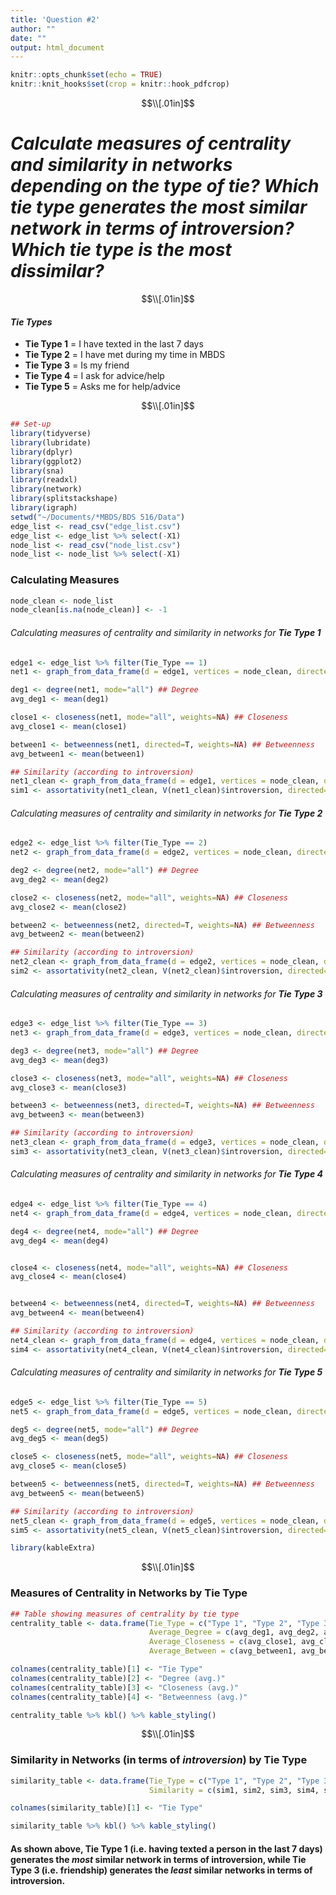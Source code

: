 ```yaml
---
title: 'Question #2'
author: ""
date: ""
output: html_document
---
```



```r
knitr::opts_chunk$set(echo = TRUE)
knitr::knit_hooks$set(crop = knitr::hook_pdfcrop)
```

$$\\[.01in]$$

# *Calculate measures of centrality and similarity in networks depending on the type of tie? Which tie type generates the most similar network in terms of introversion? Which tie type is the most dissimilar?*


$$\\[.01in]$$



#### ***Tie Types***
  + **Tie Type 1** = I have texted in the last 7 days
  + **Tie Type 2** = I have met during my time in MBDS
  + **Tie Type 3** = Is my friend
  + **Tie Type 4** = I ask for advice/help
  + **Tie Type 5** = Asks me for help/advice


$$\\[.01in]$$



```r
## Set-up
library(tidyverse)
library(lubridate)
library(dplyr)
library(ggplot2)
library(sna)
library(readxl)
library(network)
library(splitstackshape)
library(igraph)
setwd("~/Documents/*MBDS/BDS 516/Data")
edge_list <- read_csv("edge_list.csv")
edge_list <- edge_list %>% select(-X1)
node_list <- read_csv("node_list.csv")
node_list <- node_list %>% select(-X1)
```


### **Calculating Measures**

```r
node_clean <- node_list
node_clean[is.na(node_clean)] <- -1
```


###### Calculating measures of centrality and similarity in networks for **Tie Type 1**

```r
edge1 <- edge_list %>% filter(Tie_Type == 1)
net1 <- graph_from_data_frame(d = edge1, vertices = node_clean, directed = TRUE)

deg1 <- degree(net1, mode="all") ## Degree
avg_deg1 <- mean(deg1)

close1 <- closeness(net1, mode="all", weights=NA) ## Closeness
avg_close1 <- mean(close1)

between1 <- betweenness(net1, directed=T, weights=NA) ## Betweenness
avg_between1 <- mean(between1)

## Similarity (according to introversion)
net1_clean <- graph_from_data_frame(d = edge1, vertices = node_clean, directed = TRUE)
sim1 <- assortativity(net1_clean, V(net1_clean)$introversion, directed=T)
```




###### Calculating measures of centrality and similarity in networks for **Tie Type 2**

```r
edge2 <- edge_list %>% filter(Tie_Type == 2)
net2 <- graph_from_data_frame(d = edge2, vertices = node_clean, directed = TRUE)

deg2 <- degree(net2, mode="all") ## Degree
avg_deg2 <- mean(deg2)

close2 <- closeness(net2, mode="all", weights=NA) ## Closeness
avg_close2 <- mean(close2)

between2 <- betweenness(net2, directed=T, weights=NA) ## Betweenness
avg_between2 <- mean(between2)

## Similarity (according to introversion)
net2_clean <- graph_from_data_frame(d = edge2, vertices = node_clean, directed = TRUE)
sim2 <- assortativity(net2_clean, V(net2_clean)$introversion, directed=T)
```




###### Calculating measures of centrality and similarity in networks for **Tie Type 3**

```r
edge3 <- edge_list %>% filter(Tie_Type == 3)
net3 <- graph_from_data_frame(d = edge3, vertices = node_clean, directed = TRUE)

deg3 <- degree(net3, mode="all") ## Degree
avg_deg3 <- mean(deg3)

close3 <- closeness(net3, mode="all", weights=NA) ## Closeness
avg_close3 <- mean(close3)

between3 <- betweenness(net3, directed=T, weights=NA) ## Betweenness
avg_between3 <- mean(between3)

## Similarity (according to introversion)
net3_clean <- graph_from_data_frame(d = edge3, vertices = node_clean, directed = TRUE)
sim3 <- assortativity(net3_clean, V(net3_clean)$introversion, directed=T)
```



###### Calculating measures of centrality and similarity in networks for **Tie Type 4**

```r
edge4 <- edge_list %>% filter(Tie_Type == 4)
net4 <- graph_from_data_frame(d = edge4, vertices = node_clean, directed = TRUE)

deg4 <- degree(net4, mode="all") ## Degree
avg_deg4 <- mean(deg4)


close4 <- closeness(net4, mode="all", weights=NA) ## Closeness
avg_close4 <- mean(close4)


between4 <- betweenness(net4, directed=T, weights=NA) ## Betweenness
avg_between4 <- mean(between4)

## Similarity (according to introversion)
net4_clean <- graph_from_data_frame(d = edge4, vertices = node_clean, directed = TRUE)
sim4 <- assortativity(net4_clean, V(net4_clean)$introversion, directed=T)
```




###### Calculating measures of centrality and similarity in networks for **Tie Type 5**

```r
edge5 <- edge_list %>% filter(Tie_Type == 5)
net5 <- graph_from_data_frame(d = edge5, vertices = node_clean, directed = TRUE)

deg5 <- degree(net5, mode="all") ## Degree
avg_deg5 <- mean(deg5)

close5 <- closeness(net5, mode="all", weights=NA) ## Closeness
avg_close5 <- mean(close5)

between5 <- betweenness(net5, directed=T, weights=NA) ## Betweenness
avg_between5 <- mean(between5)

## Similarity (according to introversion)
net5_clean <- graph_from_data_frame(d = edge5, vertices = node_clean, directed = TRUE)
sim5 <- assortativity(net5_clean, V(net5_clean)$introversion, directed=T)
```

```r
library(kableExtra)
```

$$\\[.01in]$$


### **Measures of Centrality in Networks by Tie Type**
```r
## Table showing measures of centrality by tie type
centrality_table <- data.frame(Tie_Type = c("Type 1", "Type 2", "Type 3", "Type 4", "Type 5"),
                               Average_Degree = c(avg_deg1, avg_deg2, avg_deg3, avg_deg4, avg_deg5),
                               Average_Closeness = c(avg_close1, avg_close2, avg_close3, avg_close4, avg_close5),
                               Average_Between = c(avg_between1, avg_between2, avg_between3, avg_between4, avg_between5))

colnames(centrality_table)[1] <- "Tie Type" 
colnames(centrality_table)[2] <- "Degree (avg.)" 
colnames(centrality_table)[3] <- "Closeness (avg.)" 
colnames(centrality_table)[4] <- "Betweenness (avg.)"

centrality_table %>% kbl() %>% kable_styling()
```







$$\\[.01in]$$


### **Similarity in Networks (in terms of *introversion*) by Tie Type**
```r
similarity_table <- data.frame(Tie_Type = c("Type 1", "Type 2", "Type 3", "Type 4", "Type 5"),
                               Similarity = c(sim1, sim2, sim3, sim4, sim5))

colnames(similarity_table)[1] <- "Tie Type"

similarity_table %>% kbl() %>% kable_styling()
```

#### As shown above, **Tie Type 1** (i.e. having texted a person in the last 7 days) generates the *most* similar network in terms of introversion, while **Tie Type 3** (i.e. friendship) generates the *least* similar networks in terms of introversion.



